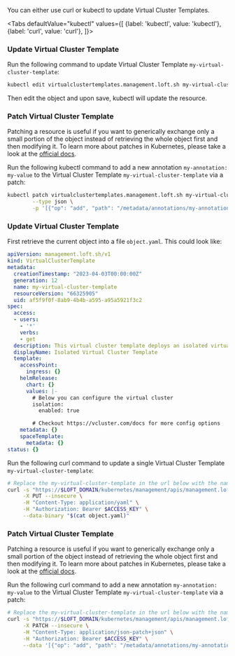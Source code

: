 

You can either use curl or kubectl to update Virtual Cluster Templates.

<Tabs
    defaultValue="kubectl"
    values={[
      {label: 'kubectl', value: 'kubectl'},
      {label: 'curl', value: 'curl'},
    ]}>
  <TabItem value="kubectl">


### Update Virtual Cluster Template

Run the following command to update Virtual Cluster Template `my-virtual-cluster-template`:
```bash
kubectl edit virtualclustertemplates.management.loft.sh my-virtual-cluster-template 
```

Then edit the object and upon save, kubectl will update the resource.

### Patch Virtual Cluster Template

Patching a resource is useful if you want to generically exchange only a small portion of the object instead of retrieving the whole object first and then modifying it.
To learn more about patches in Kubernetes, please take a look at the [official docs](https://kubernetes.io/docs/tasks/manage-kubernetes-objects/update-api-object-kubectl-patch/#use-a-json-merge-patch-to-update-a-deployment).

Run the following kubectl command to add a new annotation `my-annotation: my-value` to the Virtual Cluster Template `my-virtual-cluster-template` via a patch:
```bash
kubectl patch virtualclustertemplates.management.loft.sh my-virtual-cluster-template  \
        --type json \
        -p '[{"op": "add", "path": "/metadata/annotations/my-annotation", "value": "my-value"}]'
```


  </TabItem>
  <TabItem value="curl">


### Update Virtual Cluster Template

First retrieve the current object into a file `object.yaml`. This could look like:
```yaml
apiVersion: management.loft.sh/v1
kind: VirtualClusterTemplate
metadata:
  creationTimestamp: "2023-04-03T00:00:00Z"
  generation: 12
  name: my-virtual-cluster-template
  resourceVersion: "66325905"
  uid: af5f9f0f-8ab9-4b4b-a595-a95a5921f3c2
spec:
  access:
  - users:
    - '*'
    verbs:
    - get
  description: This virtual cluster template deploys an isolated virtual cluster
  displayName: Isolated Virtual Cluster Template
  template:
    accessPoint:
      ingress: {}
    helmRelease:
      chart: {}
      values: |-
        # Below you can configure the virtual cluster
        isolation:
          enabled: true

        # Checkout https://vcluster.com/docs for more config options
    metadata: {}
    spaceTemplate:
      metadata: {}
status: {}

```

Run the following curl command to update a single Virtual Cluster Template `my-virtual-cluster-template`:
```bash
# Replace the my-virtual-cluster-template in the url below with the name of the Virtual Cluster Template you want to update
curl -s "https://$LOFT_DOMAIN/kubernetes/management/apis/management.loft.sh/v1/virtualclustertemplates/my-virtual-cluster-template" \
     -X PUT --insecure \
     -H "Content-Type: application/yaml" \
     -H "Authorization: Bearer $ACCESS_KEY" \
     --data-binary "$(cat object.yaml)"
```

### Patch Virtual Cluster Template

Patching a resource is useful if you want to generically exchange only a small portion of the object instead of retrieving the whole object first and then modifying it.
To learn more about patches in Kubernetes, please take a look at the [official docs](https://kubernetes.io/docs/tasks/manage-kubernetes-objects/update-api-object-kubectl-patch/#use-a-json-merge-patch-to-update-a-deployment).

Run the following curl command to add a new annotation `my-annotation: my-value` to the Virtual Cluster Template `my-virtual-cluster-template` via a patch:
```bash
# Replace the my-virtual-cluster-template in the url below with the name of the Virtual Cluster Template you want to update
curl -s "https://$LOFT_DOMAIN/kubernetes/management/apis/management.loft.sh/v1/virtualclustertemplates/my-virtual-cluster-template" \
     -X PATCH --insecure \
     -H "Content-Type: application/json-patch+json" \
     -H "Authorization: Bearer $ACCESS_KEY" \
     --data '[{"op": "add", "path": "/metadata/annotations/my-annotation", "value": "my-value"}]'
```


  </TabItem>
</Tabs>
